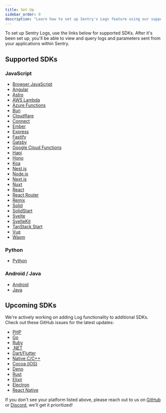 ```yaml
---
title: Set Up
sidebar_order: 0
description: "Learn how to set up Sentry's Logs feature using our supported SDKs."
---
```


<Include name="feature-stage-beta-logs.mdx" />

To set up Sentry Logs, use the links below for supported SDKs. After it's been set up, you'll be able to view and query logs and parameters sent from your applications within Sentry.

## Supported SDKs

### JavaScript

- [Browser JavaScript](/platforms/javascript/logs/)
- [Angular](/platforms/javascript/guides/angular/logs/)
- [Astro](/platforms/javascript/guides/astro/logs/)
- [AWS Lambda](/platforms/javascript/guides/aws-lambda/logs/)
- [Azure Functions](/platforms/javascript/guides/azure-functions/logs/)
- [Bun](/platforms/javascript/guides/bun/logs/)
- [Cloudflare](/platforms/javascript/guides/cloudflare/logs/)
- [Connect](/platforms/javascript/guides/connect/logs/)
- [Ember](/platforms/javascript/guides/ember/logs/)
- [Express](/platforms/javascript/guides/express/logs/)
- [Fastify](/platforms/javascript/guides/fastify/logs/)
- [Gatsby](/platforms/javascript/guides/gatsby/logs/)
- [Google Cloud Functions](/platforms/javascript/guides/gcp-functions/logs/)
- [Hapi](/platforms/javascript/guides/hapi/logs/)
- [Hono](/platforms/javascript/guides/hono/logs/)
- [Koa](/platforms/javascript/guides/koa/logs/)
- [Nest.js](/platforms/javascript/guides/nestjs/logs/)
- [Node.js](/platforms/javascript/guides/node/logs/)
- [Next.js](/platforms/javascript/guides/nextjs/logs/)
- [Nuxt](/platforms/javascript/guides/nuxt/logs/)
- [React](/platforms/javascript/guides/react/logs/)
- [React Router](/platforms/javascript/guides/react-router/logs/)
- [Remix](/platforms/javascript/guides/remix/logs/)
- [Solid](/platforms/javascript/guides/solid/logs/)
- [SolidStart](/platforms/javascript/guides/solidstart/logs/)
- [Svelte](/platforms/javascript/guides/svelte/logs/)
- [SvelteKit](/platforms/javascript/guides/sveltekit/logs/)
- [TanStack Start](/platforms/javascript/guides/tanstackstart-react/logs/)
- [Vue](/platforms/javascript/guides/vue/logs/)
- [Wasm](/platforms/javascript/guides/wasm/logs/)

### Python

- [Python](/platforms/python/logs/)

### Android / Java

- [Android](/platforms/android/logs/)
- [Java](/platforms/java/logs/)

## Upcoming SDKs

We're actively working on adding Log functionality to additional SDKs. Check out these GitHub issues for the latest updates:

- [PHP](https://github.com/getsentry/sentry-php/issues/1824)
- [Go](https://github.com/getsentry/sentry-go/issues/1000)
- [Ruby](https://github.com/getsentry/sentry-ruby/issues/2600)
- [.NET](https://github.com/getsentry/sentry-dotnet/issues/4132)
- [Dart/Flutter](https://github.com/getsentry/sentry-dart/issues/2915)
- [Native C/C++](https://github.com/getsentry/sentry-native/issues/1210)
- [Cocoa (iOS)](https://github.com/getsentry/sentry-cocoa/issues/5122)
- [Deno](https://github.com/getsentry/sentry-javascript/issues/15988)
- [Rust](https://github.com/getsentry/sentry-rust/issues/785)
- [Elixir](https://github.com/getsentry/sentry-elixir/issues/886)
- [Electron](https://github.com/getsentry/sentry-electron/issues/1154)
- [React Native](https://github.com/getsentry/sentry-react-native/issues/4820)

If you don't see your platform listed above, please reach out to us on [GitHub](https://github.com/getsentry/sentry/discussions/86804) or [Discord](https://discord.gg/sentry), we'll get it prioritized!
